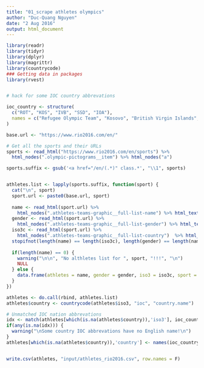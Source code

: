 ```yaml
---
title: "01_scrape athletes olympics"
author: "Duc-Quang Nguyen"
date: "2 Aug 2016"
output: html_document
---
```



```r
library(readr)
library(tidyr)
library(dplyr)
library(magrittr)
library(countrycode)
### Getting data in packages
library(rvest)


# hack for some IOC country abbrevations 

ioc_country <- structure(
  c("ROT", "KOS", "IVB", "SSD", "IOA"), 
  names = c("Refugee Olympic Team", "Kosovo", "British Virgin Islands", "South Sudan", "Individual Olympic Athletes")
)

```


```r
base.url <- "https://www.rio2016.com/en/"

# Get all the sports and their URLs
sports <- read_html("https://www.rio2016.com/en/sports") %>% 
  html_nodes(".olympic-pictograms__item") %>% html_nodes("a")

sports.suffix <- gsub('<a href="/en/(.*)" class.*', "\\1", sports)


athletes.list <- lapply(sports.suffix, function(sport) {
  cat("\n", sport)
  sport.url <- paste0(base.url, sport)
  
  name <- read_html(sport.url) %>%
    html_nodes(".athletes-teams-graphic__full-list-name") %>% html_text()
  gender <- read_html(sport.url) %>%
    html_nodes(".athletes-teams-graphic__full-list-gender") %>% html_text()
  iso3c <- read_html(sport.url) %>%
    html_nodes(".athletes-teams-graphic__full-list-country")  %>% html_text()
  stopifnot(length(name) == length(iso3c), length(gender) == length(name))
  
  if(length(name) == 0) {
    warning("\n\n", "No althletes list for ", sport, "!!!", "\n")
    NULL
  } else {
    data.frame(athletes = name, gender = gender, iso3 = iso3c, sport =  sport, stringsAsFactors = F)     
  }
})

athletes <- do.call(rbind, athletes.list)
athletes$country <- countrycode(athletes$iso3, "ioc", "country.name")

# Unmatched IOC nation abbrevations
idx <- match(athletes[which(is.na(athletes$country)),'iso3'], ioc_country)
if(any(is.na(idx))) {
  warning("\nSome country IOC abbrevations have no English name!\n")
}
athletes[which(is.na(athletes$country)),'country'] <- names(ioc_country)[idx]


write.csv(athletes, "input/athletes_rio2016.csv", row.names = F)
```

